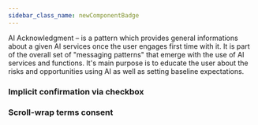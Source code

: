 ```yaml
---
sidebar_class_name: newComponentBadge
---
```



AI Acknowledgment – is a pattern which provides general informations about a given AI services once the user engages first time with it. It is part of the overall set of "messaging patterns" that emerge with the use of AI services and functions. It's main purpose is to educate the user about the risks and opportunities using AI as well as setting baseline expectations.

### Implicit confirmation via checkbox

<Basic />

### Scroll-wrap terms consent

<Scroll />


